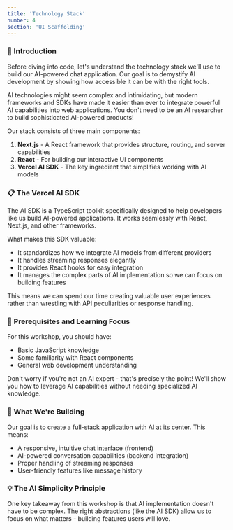 ```yaml
---
title: 'Technology Stack'
number: 4
section: 'UI Scaffolding'
---
```


### 🧠 Introduction

Before diving into code, let's understand the technology stack we'll use to build our AI-powered chat application. Our goal is to demystify AI development by showing how accessible it can be with the right tools.

AI technologies might seem complex and intimidating, but modern frameworks and SDKs have made it easier than ever to integrate powerful AI capabilities into web applications. You don't need to be an AI researcher to build sophisticated AI-powered products!

Our stack consists of three main components:

1. **Next.js** - A React framework that provides structure, routing, and server capabilities
2. **React** - For building our interactive UI components
3. **Vercel AI SDK** - The key ingredient that simplifies working with AI models

### 📋 The Vercel AI SDK

The AI SDK is a TypeScript toolkit specifically designed to help developers like us build AI-powered applications. It works seamlessly with React, Next.js, and other frameworks.

What makes this SDK valuable:

- It standardizes how we integrate AI models from different providers
- It handles streaming responses elegantly
- It provides React hooks for easy integration
- It manages the complex parts of AI implementation so we can focus on building features

This means we can spend our time creating valuable user experiences rather than wrestling with API peculiarities or response handling.

### 🧩 Prerequisites and Learning Focus

For this workshop, you should have:

- Basic JavaScript knowledge
- Some familiarity with React components
- General web development understanding

Don't worry if you're not an AI expert - that's precisely the point! We'll show you how to leverage AI capabilities without needing specialized AI knowledge.

### 🚀 What We're Building

Our goal is to create a full-stack application with AI at its center. This means:

- A responsive, intuitive chat interface (frontend)
- AI-powered conversation capabilities (backend integration)
- Proper handling of streaming responses
- User-friendly features like message history

### 💡 The AI Simplicity Principle

One key takeaway from this workshop is that AI implementation doesn't have to be complex. The right abstractions (like the AI SDK) allow us to focus on what matters - building features users will love.
